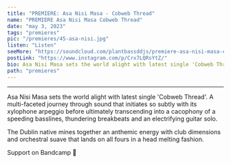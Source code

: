 ---
title: "PREMIERE: Asa Nisi Masa - Cobweb Thread"
name: "PREMIERE Asa Nisi Masa Cobweb Thread"
date: "may 3, 2023"
tags: "premieres"
pic: "/premieres/45-asa-nisi.jpg"
listen: "Listen"
seeMore: "https://soundcloud.com/plantbassddjs/premiere-asa-nisi-masa-cobweb-thread"
postLink: "https://www.instagram.com/p/Crx7LQRsYtZ/"
bio: Asa Nisi Masa sets the world alight with latest single 'Cobweb Thread'. "
path: "premieres"
---

<SoundCloud
  src="https://w.soundcloud.com/player/?url=https%3A//api.soundcloud.com/tracks/1505159344&color=%23ff5500&auto_play=false&hide_related=false&show_comments=true&show_user=true&show_reposts=false&show_teaser=true&visual=true"
  url="soundcloud.com/plantbassddjs/premiere-asa-nisi-masa-cobweb-thread"
  name="Cobweb"
/>

<hr />

Asa Nisi Masa sets the world alight with latest single 'Cobweb Thread'. A multi-faceted journey through sound that initiates so subtly with its xylophone arpeggio before ultimately transcending into a cacophony of a speeding basslines, thundering breakbeats and an electrifying guitar solo.

The Dublin native mines together an anthemic energy with club dimensions and orchestral suave that lands on all fours in a head melting fashion.

Support <HoverLink url="asanisimasa.bandcamp.com/track/cobweb-thread" name="Asa Nisi Masa" inline external /> on Bandcamp 🌱
